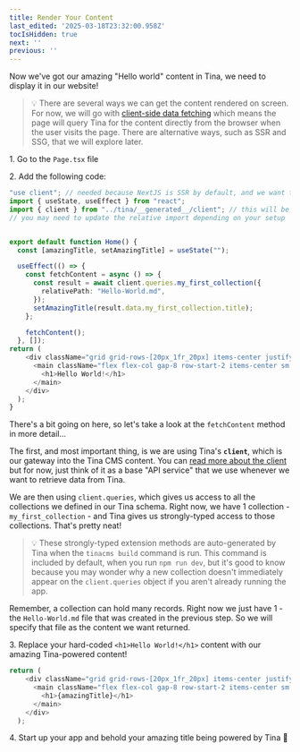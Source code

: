 ```yaml
---
title: Render Your Content
last_edited: '2025-03-18T23:32:00.958Z'
tocIsHidden: true
next: ''
previous: ''
---
```


Now we've got our amazing "Hello world" content in Tina, we need to display it in our website!

> 💡 There are several ways we can get the content rendered on screen. For now, we will go with [client-side data fetching]() which means the page will query Tina for the content directly from the browser when the user visits the page. There are alternative ways, such as SSR and SSG, that we will explore later.

1\. Go to the `Page.tsx` file

2\. Add the following code:

```typescript
"use client"; // needed because NextJS is SSR by default, and we want to do client-side rendering for now.
import { useState, useEffect } from "react";
import { client } from "../tina/__generated__/client"; // this will be used to query our Tina CMS to get our awesome title
// you may need to update the relative import depending on your setup


export default function Home() {
  const [amazingTitle, setAmazingTitle] = useState("");

  useEffect(() => {
    const fetchContent = async () => {
      const result = await client.queries.my_first_collection({
        relativePath: "Hello-World.md",
      });
      setAmazingTitle(result.data.my_first_collection.title);
    };

    fetchContent();
  }, []);
return (
    <div className="grid grid-rows-[20px_1fr_20px] items-center justify-items-center min-h-screen p-8 pb-20 gap-16 sm:p-20 font-[family-name:var(--font-geist-sans)]">
      <main className="flex flex-col gap-8 row-start-2 items-center sm:items-start text-white">
        <h1>Hello World!</h1>
      </main>
    </div>
  );
}
```

There's a bit going on here, so let's take a look at the `fetchContent` method in more detail...

The first, and most important thing, is we are using Tina's **`client`**, which is our gateway into the Tina CMS content. You can [read more about the client]() but for now, just think of it as a base "API service" that we use whenever we want to retrieve data from Tina.

We are then using `client.queries`, which gives us access to all the collections we defined in our Tina schema. Right now, we have 1 collection - `my_first_collection` - and Tina gives us strongly-typed access to those collections. That's pretty neat!

> 💡 These strongly-typed extension methods are auto-generated by Tina when the `tinacms build` command is run. This command is included by default, when you run `npm run dev`, but it's good to know because you may wonder why a new collection doesn't immediately appear on the `client.queries` object if you aren't already running the app.

Remember, a collection can hold many records. Right now we just have 1 - the `Hello-World.md` file that was created in the previous step. So we will specify that file as the content we want returned.

3\. Replace your hard-coded `<h1>Hello World!</h1>` content with our amazing Tina-powered content!

```typescript
return (
    <div className="grid grid-rows-[20px_1fr_20px] items-center justify-items-center min-h-screen p-8 pb-20 gap-16 sm:p-20 font-[family-name:var(--font-geist-sans)]">
      <main className="flex flex-col gap-8 row-start-2 items-center sm:items-start text-white">
        <h1>{amazingTitle}</h1>
      </main>
    </div>
  );
```

4\. Start up your app and behold your amazing title being powered by Tina 🥳
